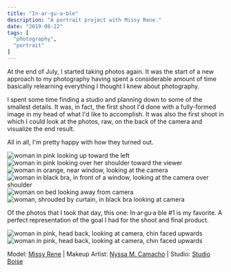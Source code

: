 ```yaml
---
title: "In·ar·gu·a·ble"
description: "A portrait project with Missy Rene."
date: "2019-08-22"
tags: [
  "photography",
  "portrait"
]
---
```


At the end of July, I started taking photos again. It was the start of a new approach to my photography having spent a considerable amount of time basically relearning everything I thought I knew about photography.

I spent some time finding a studio and planning down to some of the smallest details. It was, in fact, the first shoot I'd done with a fully-formed image in my head of what I'd like to accomplish. It was also the first shoot in which I could look at the photos, raw, on the back of the camera and visualize the end result.

All in all, I'm pretty happy with how they turned out.

<div data-gallery data-align="wide">
  <img src="/inarguable-1.jpg" alt="woman in pink looking up toward the left" />
  <img src="/inarguable-2.jpg" alt="woman in pink looking over her shoulder toward the viewer" />
  <img src="/inarguable-3.jpg" alt="woman in orange, near window, looking at the camera" />
  <img src="/inarguable-4.jpg" alt="woman in black bra, in front of a window, looking at the camera over shoulder" />
  <img src="/inarguable-5.jpg" alt="woman on bed looking away from camera" />
  <img src="/inarguable-6.jpg" alt="woman, shrouded by curtain, in black bra looking at camera" />
</div>

Of the photos that I took that day, this one: In·ar·gu·a·ble #1 is my favorite. A perfect representation of the goal I had for the shoot and final product.

<div data-gallery data-align="wide">
  <img src="/inarguable-7.jpg" alt="woman in pink, head back, looking at camera, chin faced upwards" />
  <img src="/inarguable-8.jpg" alt="woman in pink, head back, looking at camera, chin faced upwards" />
</div>

Model: [Missy Rene](https://www.instagram.com/_misslovelyx/) | Makeup Artist: [Nyssa M. Camacho](https://www.instagram.com/love.nyssa23/) | Studio: [Studio Boise](http://www.studioboise.org/)

